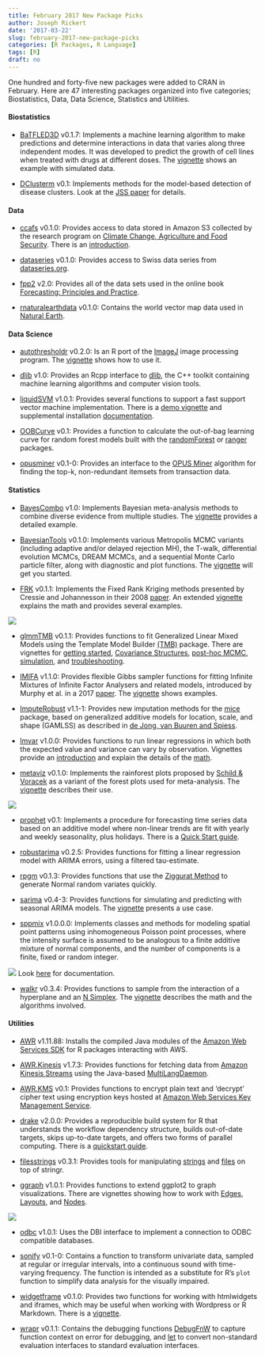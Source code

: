 ```yaml
---
title: February 2017 New Package Picks
author: Joseph Rickert
date: '2017-03-22'
slug: february-2017-new-package-picks
categories: [R Packages, R Language]
tags: [R]
draft: no
---
```


One hundred and forty-five new packages were added to CRAN in February. Here are 47 interesting packages organized into five categories; Biostatistics, Data, Data Science, Statistics and Utilities. 


#### Biostatistics   

*   [BaTFLED3D](https://cran.rstudio.com/web/packages/BaTFLED3D/) v0.1.7: Implements a machine learning algorithm to make predictions and determine interactions in data that varies along three independent modes. It was developed to predict the growth of cell lines when treated with drugs at different doses. The [vignette](https://cran.rstudio.com/web/packages/BaTFLED3D/vignettes/BaTFLED3D_vignette.html) shows an example with simulated data.

*   [DClusterm](https://cran.rstudio.com/web/packages/DClusterm/) v0.1: Implements methods for the model-based detection of disease clusters. Look at the [JSS paper](https://cran.rstudio.com/web/packages/DClusterm/vignettes/jss_paper.pdf) for details.

#### Data    

*   [ccafs](https://cran.rstudio.com/web/packages/ccafs/) v0.1.0: Provides access to data stored in Amazon S3 collected by the research program on [Climate Change, Agriculture and Food Security](https://ccafs.cgiar.org/es/news/data-better-understanding-changing-climate#.WML6tBLyvy0). There is an [introduction](https://cran.rstudio.com/web/packages/ccafs/vignettes/ccafs_vignette.html).

*   [dataseries](https://cran.rstudio.com/web/packages/dataseries/) v0.1.0: Provides access to Swiss data series from [dataseries.org](http://www.dataseries.org/).

*   [fpp2](https://cran.rstudio.com/web/packages/fpp2/) v2.0: Provides all of the data sets used in the online book [Forecasting: Principles and Practice](https://www.otexts.org/fpp2/).

*   [rnaturalearthdata](https://cran.rstudio.com/web/packages/rnaturalearthdata/) v0.1.0: Contains the world vector map data used in [Natural Earth](http://www.naturalearthdata.com/).

#### Data Science   
*   [autothresholdr](https://cran.rstudio.com/web/packages/autothresholdr/) v0.2.0: Is an R port of the [ImageJ](https://imagej.nih.gov/ij//) image processing program. The [vignette](https://cran.rstudio.com/web/packages/autothresholdr/vignettes/autothresholdr.html) shows how to use it.

*   [dlib](https://cran.rstudio.com/web/packages/dlib/) v1.0: Provides an Rcpp interface to [dlib](http://dlib.net/), the C++ toolkit containing machine learning algorithms and computer vision tools.

*   [liquidSVM](https://cran.rstudio.com/web/packages/liquidSVM/) v1.0.1: Provides several functions to support a fast support vector machine implementation. There is a [demo vignette](https://cran.rstudio.com/web/packages/liquidSVM/vignettes/demo.html) and supplemental installation [documentation](https://cran.rstudio.com/web/packages/liquidSVM/vignettes/documentation.html).

*   [OOBCurve](https://cran.rstudio.com/web/packages/OOBCurve/) v0.1: Provides a function to calculate the out-of-bag learning curve for random forest models built with the [randomForest](https://cran.r-project.org/web/packages/randomForest/index.html) or [ranger](https://cran.r-project.org/web/packages/ranger/index.html) packages. 

*   [opusminer](https://cran.rstudio.com/web/packages/opusminer/) v0.1-0: Provides an interface to the [OPUS Miner](http://i.giwebb.com/index.php/research/association-discovery/) algorithm for finding the top-k, non-redundant itemsets from transaction data.

#### Statistics   

*   [BayesCombo](https://cran.rstudio.com/web/packages/BayesCombo/) v1.0: Implements Bayesian meta-analysis methods to combine diverse evidence from multiple studies. The [vignette](https://cran.rstudio.com/web/packages/BayesCombo/vignettes/BayesCombo_vignette.html) provides a detailed example.

*   [BayesianTools](https://cran.rstudio.com/web/packages/BayesianTools/) v0.1.0: Implements various Metropolis MCMC variants (including adaptive and/or delayed rejection MH), the T-walk, differential evolution MCMCs, DREAM MCMCs, and a sequential Monte Carlo particle filter, along with diagnostic and plot functions. The [vignette](https://cran.rstudio.com/web/packages/BayesianTools/vignettes/BayesianTools.html) will get you started.

*   [FRK](https://cran.rstudio.com/web/packages/FRK/) v0.1.1: Implements the Fixed Rank Kriging methods presented by Cressie and Johannesson in their 2008 [paper](doi:10.1111/j.1467-9868.2007.00633.x). An extended [vignette](https://cran.rstudio.com/web/packages/FRK/vignettes/FRK_intro.pdf) explains the math and provides several examples.

![](/2017-03-22-february-2017-new-package-picks/FRK.png)


*   [glmmTMB](https://cran.rstudio.com/web/packages/glmmTMB/) v0.1.1: Provides functions to fit Generalized Linear Mixed Models using the Template Model Builder [(TMB)](https://cran.rstudio.com/web/packages/TMB/index.html) package. There are vignettes for [getting started](https://cran.rstudio.com/web/packages/glmmTMB/vignettes/troubleshooting.html), [Covariance Structures](https://cran.rstudio.com/web/packages/glmmTMB/vignettes/covstruct.html), [post-hoc MCMC](https://cran.rstudio.com/web/packages/glmmTMB/vignettes/mcmc.html), [simulation](https://cran.rstudio.com/web/packages/glmmTMB/vignettes/sim.html), and [troubleshooting](https://cran.rstudio.com/web/packages/glmmTMB/vignettes/troubleshooting.html).

*   [IMIFA](https://cran.rstudio.com/web/packages/IMIFA/) v1.1.0: Provides flexible Gibbs sampler functions for fitting Infinite Mixtures of Infinite Factor Analysers and related models, introduced by Murphy et al. in a 2017 [paper](https://arxiv.org/pdf/1701.07010.pdf). The [vignette](https://cran.rstudio.com/web/packages/IMIFA/vignettes/IMIFA.html) shows examples.

*   [ImputeRobust](https://cran.rstudio.com/web/packages/ImputeRobust/) v1.1-1: Provides new imputation methods for the [mice](https://cran.r-project.org/web/packages/mice/index.html) package, based on generalized additive models for location, scale, and shape (GAMLSS) as described in [de Jong, van Buuren and Spiess](doi:10.1080/03610918.2014.911894).

*   [lmvar](https://cran.rstudio.com/web/packages/lmvar/) v1.0.0: Provides functions to run linear regressions in which both the expected value and variance can vary by observation. Vignettes provide an [introduction](https://cran.rstudio.com/web/packages/lmvar/vignettes/Intro.html) and explain the details of the [math](https://cran.rstudio.com/web/packages/lmvar/vignettes/Math.pdf).

*   [metaviz](https://cran.rstudio.com/web/packages/metaviz/) v0.1.0: Implements the rainforest plots proposed by [Schild & Voracek](doi:10.1002/jrsm.1125) as a variant of the forest plots used for meta-analysis. The [vignette](https://cran.rstudio.com/web/packages/metaviz/vignettes/metaviz.html) describes their use.

![](/2017-03-22-february-2017-new-package-picks/metavis.png)

*   [prophet](https://cran.rstudio.com/web/packages/prophet/) v0.1: Implements a procedure for forecasting time series data based on an additive model where non-linear trends are fit with yearly and weekly seasonality, plus holidays. There is a [Quick Start guide](https://cran.rstudio.com/web/packages/prophet/vignettes/quick_start.html).

*   [robustarima](https://cran.rstudio.com/web/packages/robustarima/) v0.2.5: Provides functions for fitting a linear regression model with ARIMA errors, using a filtered tau-estimate.

*   [rpgm](https://cran.rstudio.com/web/packages/rpgm/) v0.1.3: Provides functions that use the [Ziggurat Method](https://www.jstatsoft.org/article/view/v005i08) to generate Normal random variates quickly.

*   [sarima](https://cran.rstudio.com/web/packages/sarima/) v0.4-3: Provides functions for simulating and predicting with seasonal ARIMA models. The [vignette](https://cran.rstudio.com/web/packages/sarima/vignettes/white_noise_tests.pdf) presents a use case. 

*   [sppmix](https://cran.rstudio.com/web/packages/sppmix/) v1.0.0.0: Implements classes and methods for modeling spatial point patterns using inhomogeneous Poisson point processes, where the intensity surface is assumed to be analogous to a finite additive mixture of normal components, and the number of components is a finite, fixed or random integer. 

![](/2017-03-22-february-2017-new-package-picks/sppmix.png)
Look [here](http://www.stat.missouri.edu/~amicheas/sppmix/sppmix_tutorial_links.html) for documentation.

*   [walkr](https://cran.rstudio.com/web/packages/walkr/) v0.3.4: Provides functions to sample from the interaction of a hyperplane and an [N Simplex](https://en.wikipedia.org/wiki/Simplex). The [vignette](https://cran.rstudio.com/web/packages/walkr/vignettes/walkr.pdf) describes the math and the algorithms involved.

#### Utilities   
*   [AWR](https://cran.rstudio.com/web/packages/AWR/) v1.11.88: Installs the compiled Java modules of the [Amazon Web Services SDK](https://aws.amazon.com/sdk-for-java) for R packages interacting with AWS.

*   [AWR.Kinesis](https://cran.rstudio.com/web/packages/AWR.Kinesis/) v1.7.3: Provides functions for fetching data from [Amazon Kinesis Streams](https://aws.amazon.com/kinesis) using the Java-based [MultiLangDaemon](https://github.com/awslabs/amazon-kinesis-client/blob/master/src/main/java/com/amazonaws/services/kinesis/multilang/MultiLangDaemonConfig.java). 

*   [AWR.KMS](https://cran.rstudio.com/web/packages/AWR.KMS/) v0.1: Provides functions to encrypt plain text and 'decrypt' cipher text using encryption keys hosted at [Amazon Web Services Key Management Service](https://aws.amazon.com/kms).

*   [drake](https://cran.rstudio.com/web/packages/drake/) v2.0.0: Provides a reproducible build system for R that understands the workflow dependency structure, builds out-of-date targets, skips up-to-date targets, and offers two forms of parallel computing. There is a [quickstart guide](https://cran.rstudio.com/web/packages/drake/vignettes/quickstart.html).

*   [filesstrings](https://cran.rstudio.com/web/packages/filesstrings/) v0.3.1: Provides tools for manipulating [strings](https://cran.rstudio.com/web/packages/filesstrings/vignettes/strings.html) and [files](https://cran.rstudio.com/web/packages/filesstrings/vignettes/files.html) on top of stringr.

*   [ggraph](https://cran.rstudio.com/web/packages/ggraph/) v1.0.1: Provides functions to extend ggplot2 to graph visualizations. There are vignettes showing how to work with [Edges](https://cran.rstudio.com/web/packages/ggraph/vignettes/Edges.html), [Layouts](https://cran.rstudio.com/web/packages/ggraph/vignettes/Layouts.html), and [Nodes](https://cran.rstudio.com/web/packages/ggraph/vignettes/Nodes.html).

![](/2017-03-22-february-2017-new-package-picks/ggraph.png)

*   [odbc](https://cran.rstudio.com/web/packages/odbc/) v1.0.1: Uses the DBI interface to implement a connection to ODBC compatible databases.

*   [sonify](https://cran.rstudio.com/web/packages/sonify/) v0.1-0: Contains a function to transform univariate data, sampled at regular or irregular intervals, into a continuous sound with time-varying frequency. The function is intended as a substitute for R's `plot` function to simplify data analysis for the visually impaired.

*   [widgetframe](https://cran.rstudio.com/web/packages/widgetframe/) v0.1.0: Provides two functions for working with htmlwidgets and iframes, which may be useful when working with Wordpress or R Markdown. There is a [vignette](https://cran.rstudio.com/web/packages/widgetframe/vignettes/Using_widgetframe.html).

*   [wrapr](https://cran.rstudio.com/web/packages/wrapr/) v0.1.1: Contains the debugging functions [DebugFnW](https://cran.rstudio.com/web/packages/wrapr/vignettes/DebugFnW.html) to capture function context on error for debugging, and [let](https://cran.rstudio.com/web/packages/wrapr/vignettes/let.html) to convert non-standard evaluation interfaces to standard evaluation interfaces.

